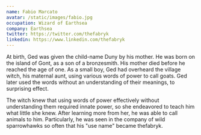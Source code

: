 ```yaml
---
name: Fabio Marcato
avatar: /static/images/fabio.jpg
occupation: Wizard of Earthsea
company: Earthsea
twitter: https://twitter.com/thefabryk
linkedin: https://www.linkedin.com/thefabryk
---
```


At birth, Ged was given the child-name Duny by his mother. He was born on the island of Gont, as a son of a bronzesmith. His mother died before he reached the age of one. As a small boy, Ged had overheard the village witch, his maternal aunt, using various words of power to call goats. Ged later used the words without an understanding of their meanings, to surprising effect.

The witch knew that using words of power effectively without understanding them required innate power, so she endeavored to teach him what little she knew. After learning more from her, he was able to call animals to him. Particularly, he was seen in the company of wild sparrowhawks so often that his "use name" became thefabryk.
